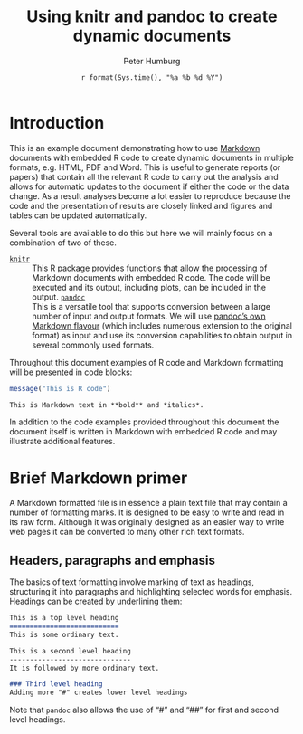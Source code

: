 % Using knitr and pandoc to create dynamic documents
% Peter Humburg
% `r format(Sys.time(), "%a %b %d %Y")`

# Introduction
This is an example document demonstrating how to use 
[Markdown](http://daringfireball.net/projects/markdown/) documents with embedded R code to
create dynamic documents in multiple formats, e.g. HTML, PDF and Word. This is useful
to generate reports (or papers) that contain all the relevant R code to carry out
the analysis and allows for automatic updates to the document if either the code or 
the data change. As a result analyses become a lot easier to reproduce because the code
and the presentation of results are closely linked and figures and tables can be updated 
automatically.

Several tools are available to do this but here we will mainly focus on a combination
of two of these.

[`knitr`](http://yihui.name/knitr/)
:   This R package provides functions that allow the processing of Markdown documents
    with embedded R code. The code will be executed and its output, including plots,
    can be included in the output.
[`pandoc`](http://johnmacfarlane.net/pandoc/)
:   This is a versatile tool that supports conversion between a large number of input
    and output formats. We will use 
    [pandoc's own Markdown flavour](http://johnmacfarlane.net/pandoc/demo/example9/pandocs-markdown.html)
    (which includes numerous extension to the original format) as input and use its 
    conversion capabilities to obtain output in several commonly used formats.  

Throughout this document examples of R code and Markdown formatting will be presented in 
code blocks:
```r
message("This is R code")
```

```md
This is Markdown text in **bold** and *italics*.
```
In addition to the code examples provided throughout this document the document itself is
written in Markdown with embedded R code and may illustrate additional features.

# Brief Markdown primer
A Markdown formatted file is in essence a plain text file that may contain a number of
formatting marks. It is designed to be easy to write and read in its raw form. Although
it was originally designed as an easier way to write web pages it can be converted to
many other rich text formats.  

## Headers, paragraphs and emphasis
The basics of text formatting involve marking of text as headings, structuring 
it into paragraphs and highlighting selected words for emphasis. Headings can be
created by underlining them:

```md
This is a top level heading
===========================
This is some ordinary text.

This is a second level heading
------------------------------
It is followed by more ordinary text.

### Third level heading
Adding more "#" creates lower level headings
```

Note that `pandoc` also allows the use of "#" and "##" for first and second level headings. 


